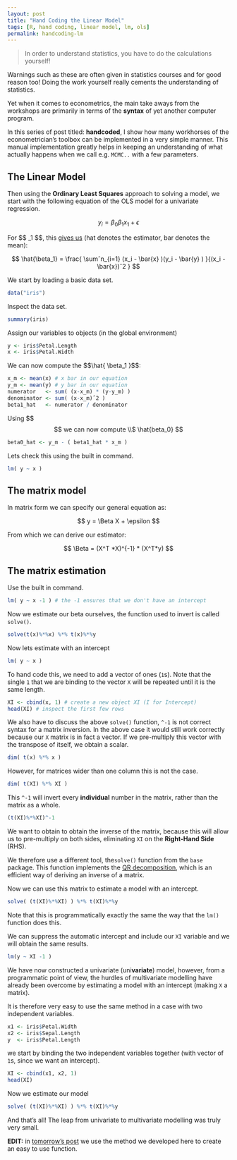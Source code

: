 ```yaml
---
layout: post
title: "Hand Coding the Linear Model"
tags: [R, hand coding, linear model, lm, ols]
permalink: handcoding-lm
---
```


> In order to understand statistics, you have to do the calculations yourself!

Warnings such as these are often given in statistics courses and for good reason too!
Doing the work yourself really cements the understanding of statistics.

Yet when it comes to econometrics, the main take aways from the workshops are primarily in terms of the **syntax** of yet another computer program.

In this series of post titled: **handcoded**, I show how many workhorses of the econometrician's toolbox can be implemented in a very simple manner.
This manual implementation greatly helps in keeping an understanding of what actually happens when we call e.g. `MCMC..` with a few parameters.


The Linear Model
----------------------
Then using the **Ordinary Least Squares** approach to solving a model, we start with the following equation of the OLS model for a univariate regression.

$$
y_i = \beta_0 \beta_1 x_1 + \epsilon
$$

For \$$ \beta_1 $$, this [gives us](https://en.wikipedia.org/wiki/Simple_linear_regression#Fitting_the_regression_line)
(hat denotes the estimator, bar denotes the mean):

$$
\hat{\beta_1} = \frac{ \sumˆn_{i=1} (x_i - \bar{x} )(y_i - \bar{y} ) }{(x_i - \bar{x})ˆ2 }
$$

We start by loading a basic data set.

```r
data("iris")
```

Inspect the data set.

```r
summary(iris)
```

Assign our variables to objects (in the global environment)

```r
y <- iris$Petal.Length
x <- iris$Petal.Width
```

We can now compute the \$$\hat{ \beta_1 }$$:

```r
x_m <- mean(x) # x bar in our equation
y_m <- mean(y) # y bar in our equation
numerator   <- sum( (x-x_m) * (y-y_m) )
denominator <- sum( (x-x_m)ˆ2 ) 
beta1_hat   <- numerator / denominator
```

Using \$$ \hat{ \beta_1 } $$ we can now compute \\$ \hat{beta_0} $$

```r
beta0_hat <- y_m - ( beta1_hat * x_m )
```

Lets check this using the built in command.

```r
lm( y ~ x )
```



The matrix model
------------------
In matrix form we can specify our general equation as:

$$
y = \Beta X + \epsilon
$$

From which we can derive our estimator:

$$
\Beta = (X^T *X)^{-1} * (X^T*y)
$$


The matrix estimation
-----------------------

Use the built in command.

```r
lm( y ~ x -1 ) # the -1 ensures that we don't have an intercept
```

Now we estimate our beta ourselves, the function used to invert is called `solve()`.

```r
solve(t(x)%*%x) %*% t(x)%*%y
```

Now lets estimate with an intercept

```r
lm( y ~ x )
```

To hand code this, we need to add a vector of ones (`1`s).
Note that the single `1` that we are binding to the vector `X` will be repeated until it is the same length.

```r
XI <- cbind(x, 1) # create a new object XI (I for Intercept)
head(XI) # inspect the first few rows
```

We also have to discuss the above `solve()` function, `^-1` is not correct syntax for a matrix inversion. In the above case it would still work correctly because our `X` matrix is in fact a vector. If we pre-multiply this vector with the transpose of itself, we obtain a scalar.

```r
dim( t(x) %*% x )
```

However, for matrices wider than one column this is not the case.

```r
dim( t(XI) %*% XI )
```

This `^-1` will invert every **individual** number in the matrix, rather than the matrix as a whole.

```r
(t(XI)%*%XI)^-1
```

We want to obtain to obtain the inverse of the matrix, because this will allow us to pre-multiply on both sides, eliminating `XI` on the **Right-Hand Side** (RHS).

We therefore use a different tool, the`solve()` function from the `base` package.
This function implements the [QR decomposition](https://en.wikipedia.org/wiki/QR_decomposition),
which is an efficient way of deriving an inverse of a matrix.

Now we can use this matrix to estimate a model with an intercept.

```r
solve( (t(XI)%*%XI) ) %*% t(XI)%*%y
```

Note that this is programmatically exactly the same the way that the `lm()` function does this.

We can suppress the automatic intercept and include our `XI` variable and we will obtain the same results.

```r
lm(y ~ XI -1 )
```

We have now constructed a univariate (uni**variate**) model, however, from a programmatic point of view, the hurdles of multivariate modelling have already been overcome by estimating a model with an intercept (making `X` a matrix).

It is therefore very easy to use the same method in a case with two independent variables.

```r
x1 <- iris$Petal.Width
x2 <- iris$Sepal.Length
y  <- iris$Petal.Length
```

we start by binding the two independent variables together (with vector of `1`s, since we want an intercept).

```r
XI <- cbind(x1, x2, 1)
head(XI)
```

Now we estimate our model

```r
solve( (t(XI)%*%XI) ) %*% t(XI)%*%y
```

And that's all! The leap from univariate to multivariate modelling was truly very small.

**EDIT:** in [tomorrow's post](/handcoding-lm-function) we use the method we developed here to create an easy to use function.
